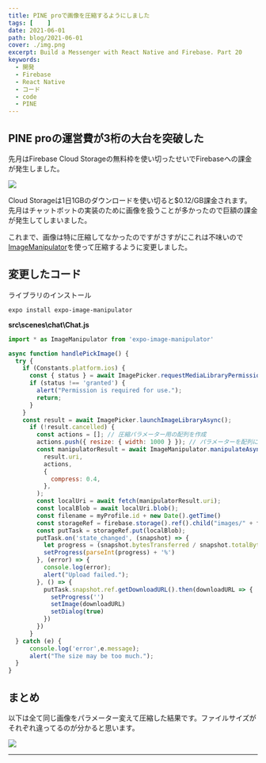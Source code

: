 ```yaml
---
title: PINE proで画像を圧縮するようにしました
tags: [    ]
date: 2021-06-01
path: blog/2021-06-01
cover: ./img.png
excerpt: Build a Messenger with React Native and Firebase. Part 20
keywords:
  - 開発
  - Firebase
  - React Native
  - コード
  - code
  - PINE
---
```


## PINE proの運営費が3桁の大台を突破した

先月はFirebase Cloud Storageの無料枠を使い切ったせいでFirebaseへの課金が発生しました。

![](./img1.png)

Cloud Storageは1日1GBのダウンロードを使い切ると$0.12/GB課金されます。先月はチャットボットの実装のために画像を扱うことが多かったので巨額の課金が発生してしまいました。

これまで、画像は特に圧縮してなかったのですがさすがにこれは不味いので[ImageManipulator](https://docs.expo.io/versions/latest/sdk/imagemanipulator/)を使って圧縮するように変更しました。

## 変更したコード

ライブラリのインストール

```shell
expo install expo-image-manipulator
```

**src\scenes\chat\Chat.js**

```javascript
import * as ImageManipulator from 'expo-image-manipulator'
```

```javascript
async function handlePickImage() {
  try {
    if (Constants.platform.ios) {
      const { status } = await ImagePicker.requestMediaLibraryPermissionsAsync()
      if (status !== 'granted') {
        alert("Permission is required for use.");
        return;
      }
    }
    const result = await ImagePicker.launchImageLibraryAsync();
      if (!result.cancelled) {
        const actions = []; // 圧縮パラメーター用の配列を作成
        actions.push({ resize: { width: 1000 } }); // パラメーターを配列に追加、とりあえず解像度を下げる
        const manipulatorResult = await ImageManipulator.manipulateAsync( // ImageManipulatorを使って圧縮処理
          result.uri,
          actions,
          {
            compress: 0.4,
          },
        );
        const localUri = await fetch(manipulatorResult.uri);
        const localBlob = await localUri.blob();
        const filename = myProfile.id + new Date().getTime()
        const storageRef = firebase.storage().ref().child("images/" + filename);
        const putTask = storageRef.put(localBlob);
        putTask.on('state_changed', (snapshot) => {
          let progress = (snapshot.bytesTransferred / snapshot.totalBytes) * 100;
          setProgress(parseInt(progress) + '%')
        }, (error) => {
          console.log(error);
          alert("Upload failed.");
        }, () => {
          putTask.snapshot.ref.getDownloadURL().then(downloadURL => {
            setProgress('')
            setImage(downloadURL)
            setDialog(true)
          })
        })
      }
  } catch (e) {
      console.log('error',e.message);
      alert("The size may be too much.");
  }
}
```

## まとめ

以下は全て同じ画像をパラメーター変えて圧縮した結果です。ファイルサイズがそれぞれ違ってるのが分かると思います。

![](./img2.png)

---
